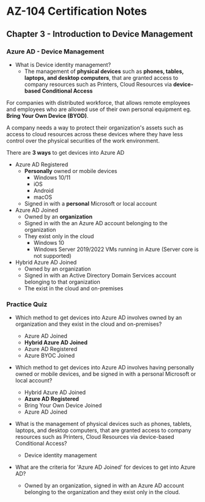 # AZ-104 Certification Notes
## Chapter 3 - Introduction to Device Management

### Azure AD - Device Management
* What is Device identity management?
	* The management of **physical devices** such as **phones, tables, laptops, and desktop computers**, that are granted access to company resources such as Printers, Cloud Resources via **device-based Conditional Access**

For companies with distributed workforce, that allows remote employees and employees who are allowed use of their own personal equipment eg. **Bring Your Own Device (BYOD)**.

A company needs a way to protect their organization's assets such as access to cloud resources across these devices where they have less control over the physical securities of the work environment.

There are **3 ways** to get devices into Azure AD
* Azure AD Registered
	* **Personally** owned or mobile devices
		* Windows 10/11
		* iOS
		* Android
		* macOS
	* Signed in with a **personal** Microsoft or local account
* Azure AD Joined
	* Owned by an **organization**
	* Signed in with the an Azure AD account belonging to the organization
	* They exist only in the cloud
		* Windows 10
		* Windows Server 2019/2022 VMs running in Azure (Server core is not supported)
* Hybrid Azure AD Joined
	* Owned by an organization
	* Signed in with an Active Directory Domain Services account belonging to that organization
	* The exist in the cloud and on-premises

### Practice Quiz
* Which method to get devices into Azure AD involves owned by an organization and they exist in the cloud and on-premises?
	* Azure AD Joined
	* **Hybrid Azure AD Joined**
	* Azure AD Registered
	* Azure BYOC Joined
* Which method to get devices into Azure AD involves having personally owned or mobile devices, and be signed in with a personal Microsoft or local account?
	* Hybrid Azure AD Joined
	* **Azure AD Registered**
	* Bring Your Own Device Joined
	* Azure AD Joined

* What is the management of physical devices such as phones, tablets, laptops, and desktop computers, that are granted access to company resources such as Printers, Cloud Resources via device-based Conditional Access?
	* Device identity management
* What are the criteria for 'Azure AD Joined' for devices to get into Azure AD?
	* Owned by an organization, signed in with an Azure AD account belonging to the organization and they exist only in the cloud.